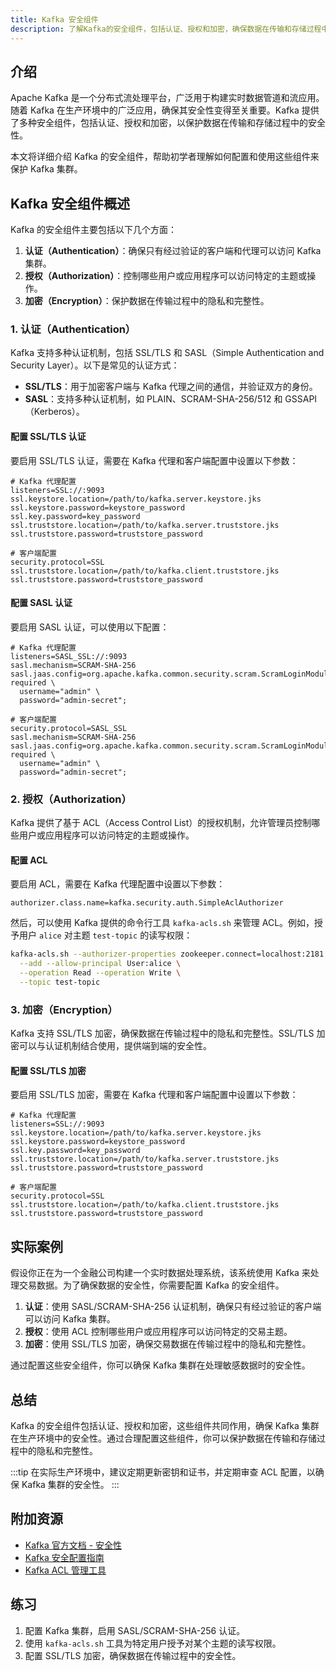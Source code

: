 ```yaml
---
title: Kafka 安全组件
description: 了解Kafka的安全组件，包括认证、授权和加密，确保数据在传输和存储过程中的安全性。
---
```


## 介绍

Apache Kafka 是一个分布式流处理平台，广泛用于构建实时数据管道和流应用。随着 Kafka 在生产环境中的广泛应用，确保其安全性变得至关重要。Kafka 提供了多种安全组件，包括认证、授权和加密，以保护数据在传输和存储过程中的安全性。

本文将详细介绍 Kafka 的安全组件，帮助初学者理解如何配置和使用这些组件来保护 Kafka 集群。

## Kafka 安全组件概述

Kafka 的安全组件主要包括以下几个方面：

1. **认证（Authentication）**：确保只有经过验证的客户端和代理可以访问 Kafka 集群。
2. **授权（Authorization）**：控制哪些用户或应用程序可以访问特定的主题或操作。
3. **加密（Encryption）**：保护数据在传输过程中的隐私和完整性。

### 1. 认证（Authentication）

Kafka 支持多种认证机制，包括 SSL/TLS 和 SASL（Simple Authentication and Security Layer）。以下是常见的认证方式：

- **SSL/TLS**：用于加密客户端与 Kafka 代理之间的通信，并验证双方的身份。
- **SASL**：支持多种认证机制，如 PLAIN、SCRAM-SHA-256/512 和 GSSAPI（Kerberos）。

#### 配置 SSL/TLS 认证

要启用 SSL/TLS 认证，需要在 Kafka 代理和客户端配置中设置以下参数：

```properties
# Kafka 代理配置
listeners=SSL://:9093
ssl.keystore.location=/path/to/kafka.server.keystore.jks
ssl.keystore.password=keystore_password
ssl.key.password=key_password
ssl.truststore.location=/path/to/kafka.server.truststore.jks
ssl.truststore.password=truststore_password

# 客户端配置
security.protocol=SSL
ssl.truststore.location=/path/to/kafka.client.truststore.jks
ssl.truststore.password=truststore_password
```

#### 配置 SASL 认证

要启用 SASL 认证，可以使用以下配置：

```properties
# Kafka 代理配置
listeners=SASL_SSL://:9093
sasl.mechanism=SCRAM-SHA-256
sasl.jaas.config=org.apache.kafka.common.security.scram.ScramLoginModule required \
  username="admin" \
  password="admin-secret";

# 客户端配置
security.protocol=SASL_SSL
sasl.mechanism=SCRAM-SHA-256
sasl.jaas.config=org.apache.kafka.common.security.scram.ScramLoginModule required \
  username="admin" \
  password="admin-secret";
```

### 2. 授权（Authorization）

Kafka 提供了基于 ACL（Access Control List）的授权机制，允许管理员控制哪些用户或应用程序可以访问特定的主题或操作。

#### 配置 ACL

要启用 ACL，需要在 Kafka 代理配置中设置以下参数：

```properties
authorizer.class.name=kafka.security.auth.SimpleAclAuthorizer
```

然后，可以使用 Kafka 提供的命令行工具 `kafka-acls.sh` 来管理 ACL。例如，授予用户 `alice` 对主题 `test-topic` 的读写权限：

```bash
kafka-acls.sh --authorizer-properties zookeeper.connect=localhost:2181 \
  --add --allow-principal User:alice \
  --operation Read --operation Write \
  --topic test-topic
```

### 3. 加密（Encryption）

Kafka 支持 SSL/TLS 加密，确保数据在传输过程中的隐私和完整性。SSL/TLS 加密可以与认证机制结合使用，提供端到端的安全性。

#### 配置 SSL/TLS 加密

要启用 SSL/TLS 加密，需要在 Kafka 代理和客户端配置中设置以下参数：

```properties
# Kafka 代理配置
listeners=SSL://:9093
ssl.keystore.location=/path/to/kafka.server.keystore.jks
ssl.keystore.password=keystore_password
ssl.key.password=key_password
ssl.truststore.location=/path/to/kafka.server.truststore.jks
ssl.truststore.password=truststore_password

# 客户端配置
security.protocol=SSL
ssl.truststore.location=/path/to/kafka.client.truststore.jks
ssl.truststore.password=truststore_password
```

## 实际案例

假设你正在为一个金融公司构建一个实时数据处理系统，该系统使用 Kafka 来处理交易数据。为了确保数据的安全性，你需要配置 Kafka 的安全组件。

1. **认证**：使用 SASL/SCRAM-SHA-256 认证机制，确保只有经过验证的客户端可以访问 Kafka 集群。
2. **授权**：使用 ACL 控制哪些用户或应用程序可以访问特定的交易主题。
3. **加密**：使用 SSL/TLS 加密，确保交易数据在传输过程中的隐私和完整性。

通过配置这些安全组件，你可以确保 Kafka 集群在处理敏感数据时的安全性。

## 总结

Kafka 的安全组件包括认证、授权和加密，这些组件共同作用，确保 Kafka 集群在生产环境中的安全性。通过合理配置这些组件，你可以保护数据在传输和存储过程中的隐私和完整性。

:::tip
在实际生产环境中，建议定期更新密钥和证书，并定期审查 ACL 配置，以确保 Kafka 集群的安全性。
:::

## 附加资源

- [Kafka 官方文档 - 安全性](https://kafka.apache.org/documentation/#security)
- [Kafka 安全配置指南](https://docs.confluent.io/platform/current/security/index.html)
- [Kafka ACL 管理工具](https://kafka.apache.org/documentation/#security_authz)

## 练习

1. 配置 Kafka 集群，启用 SASL/SCRAM-SHA-256 认证。
2. 使用 `kafka-acls.sh` 工具为特定用户授予对某个主题的读写权限。
3. 配置 SSL/TLS 加密，确保数据在传输过程中的安全性。
